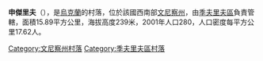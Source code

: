 {{coord|49|3|6|N|28|38|41|E|scale:30000|display=title}}

'''申傑里夫'''（{{lang-uk|Шендерів}}），是[[烏克蘭|烏克蘭]]的村落，位於該國西南部[[文尼察州|文尼察州]]，由[[季夫里夫區|季夫里夫區]]負責管轄，面積15.89平方公里，海拔高度239米，2001年人口280，人口密度每平方公里17.62人。

[[Category:文尼察州村落|Category:文尼察州村落]]
[[Category:季夫里夫區村落|Category:季夫里夫區村落]]


{{Vinnytsia-geo-stub}}